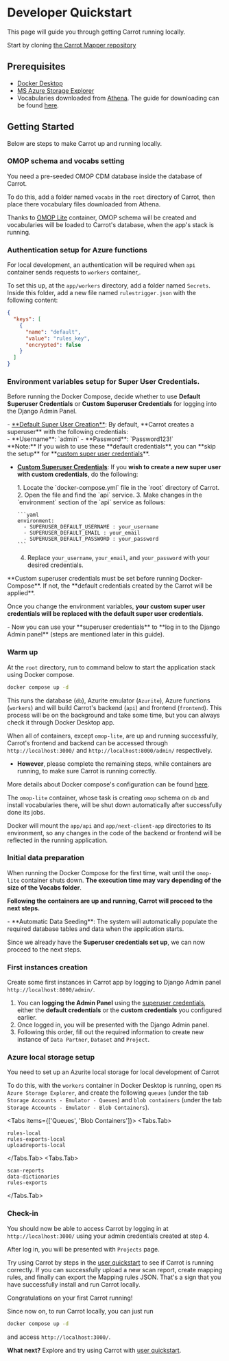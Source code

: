 
# Developer Quickstart

This page will guide you through getting Carrot running locally.

Start by cloning [the Carrot Mapper repository](https://github.com/Health-Informatics-UoN/carrot-mapper)

## Prerequisites

- [Docker Desktop](https://www.docker.com/products/docker-desktop/)
- [MS Azure Storage Explorer](https://azure.microsoft.com/en-us/products/storage/storage-explorer/#Download-4)
- Vocabularies downloaded from [Athena](https://athena.ohdsi.org/). The guide for downloading can be found [here](https://github.com/OHDSI/Vocabulary-v5.0/wiki/General-Structure,-Download-and-Use).

## Getting Started

Below are steps to make Carrot up and running locally.

<Steps>

### OMOP schema and vocabs setting

You need a pre-seeded OMOP CDM database inside the database of Carrot.

To do this, add a folder named `vocabs` in the `root` directory of Carrot, then place there vocabulary files downloaded from Athena.

Thanks to [OMOP Lite](https://github.com/andyrae/omop-lite/pkgs/container/omop-lite) container, OMOP schema will be created and vocabularies will be loaded to Carrot's database, when the app's stack is running.

### Authentication setup for Azure functions

For local development, an authentication will be required when `api` container sends requests to `workers` container,.

To set this up, at the `app/workers` directory, add a folder named `Secrets`. Inside this folder, add a new file named `rulestrigger.json` with the following content:

```json
{
  "keys": [
    {
      "name": "default",
      "value": "rules_key",
      "encrypted": false
    }
  ]
}
```

### Environment variables setup for Super User Credentials.

Before running the Docker Compose, decide whether to use **Default Superuser Credentials** or **Custom Superuser Credentials** for logging into the Django Admin Panel.

<div id="superuserCredentials">
  - <u>**Default Super User Creation**</u>: By default, **Carrot creates a superuser** with the following credentials:
    <div>
    - **Username**: `admin` 
    - **Password**: `Password123!`
    </div>
  **Note:** If you wish to use these **default credentials**, you can **skip the setup** for **<u>custom super user credentials</u>**.
</div>

- <u>**Custom Superuser Credentials**</u>: If you **wish to create a new super user with custom credentials**, do the following:
  <div>
    1. Locate the `docker-compose.yml` file in the `root` directory of Carrot.
    2. Open the file and find the `api` service.
    3. Make changes in the `environment` section of the `api` service as follows:

      ```yaml
      environment:
        - SUPERUSER_DEFAULT_USERNAME : your_username
        - SUPERUSER_DEFAULT_EMAIL : your_email
        - SUPERUSER_DEFAULT_PASSWORD : your_password
      ```

    4. Replace `your_username`, `your_email`, and `your_password` with your desired credentials.
  </div>

<Callout type="warning">
  **Custom superuser credentials must be set before running Docker-Compose**. If not, the **default credentials created by the Carrot will be applied**.
</Callout>

Once you change the environment variables, **your custom super user credentials will be replaced with the default super user credentials**.
  <div>
    - Now you can use your **superuser credentials** to **log in to the Django Admin panel** (steps are mentioned later in this guide).
  </div>

### Warm up

At the `root` directory, run to command below to start the application stack using Docker compose.

```bash
docker compose up -d
```

This runs the database (`db`), Azurite emulator (`Azurite`), Azure functions (`workers`) and will build Carrot's backend (`api`) and frontend (`frontend`). This process will be on the background and take some time, but you can always check it through Docker Desktop app.

When all of containers, except `omop-lite`, are up and running successfully, Carrot's frontend and backend can be accessed through `http://localhost:3000/` and `http://localhost:8000/admin/` respectively.

- **However**, please complete the remaining steps, while containers are running, to make sure Carrot is running correctly.

More details about Docker compose's configuration can be found [here](configuration).

<Callout type="info">

The `omop-lite` container, whose task is creating `omop` schema on `db` and install vocabularies there, will be shut down automatically after successfully done its jobs.

</Callout>

<Callout type="info">

Docker will mount the `app/api` and `app/next-client-app` directories to its environment, so any changes in the code of the backend or frontend will be reflected in the running application.

</Callout>

### Initial data preparation

When running the Docker Compose for the first time, wait until the `omop-lite` container shuts down. **The execution time may vary depending of the size of the Vocabs folder**.

**Following the containers are up and running, Carrot will proceed to the next steps.**
  <div>
  - **Automatic Data Seeding**: The system will automatically populate the required database tables and data when the application starts.
  </div>

Since we already have the **Superuser credentials set up**, we can now proceed to the next steps.

### First instances creation

Create some first instances in Carrot app by logging to Django Admin panel `http://localhost:8000/admin/`.

1. You can **logging the Admin Panel** using the [superuser credentials](#superuserCredentials), either the **default credentials** or the **custom credentials** you configured earlier.
2. Once logged in, you will be presented with the Django Admin panel.
3. Following this order, fill out the required information to create new instance of `Data Partner`, `Dataset` and `Project`.

### Azure local storage setup

You need to set up an Azurite local storage for local development of Carrot

To do this, with the `workers` container in Docker Desktop is running, open `MS Azure Storage Explorer`, and create the following `queues` (under the tab `Storage Accounts - Emulator - Queues`) and `blob containers` (under the tab `Storage Accounts - Emulator - Blob Containers`).

<Tabs items={['Queues', 'Blob Containers']}>
  <Tabs.Tab>

```
rules-local
rules-exports-local
uploadreports-local
```

  </Tabs.Tab>
  <Tabs.Tab>

```
scan-reports
data-dictionaries
rules-exports
```

  </Tabs.Tab>
</Tabs>

### Check-in

You should now be able to access Carrot by logging in at `http://localhost:3000/` using your admin credentials created at step 4.

After log in, you will be presented with `Projects` page.

Try using Carrot by steps in the [user quickstart](/mapper/user_guide/quickstart) to see if Carrot is running correctly. If you can successfully upload a new scan report, create mapping rules, and finally can export the Mapping rules JSON. That's a sign that you have successfully install and run Carrot locally.

<Callout emoji="🎉">Congratulations on your first Carrot running!</Callout>

</Steps>

Since now on, to run Carrot locally, you can just run

```bash
docker compose up -d
```

and access `http://localhost:3000/`.

**What next?** Explore and try using Carrot with [user quickstart](/mapper/user_guide/quickstart).
